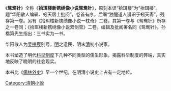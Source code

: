 {{Unreferenced|time=2018-11-12T10:01:52+00:00}}
《'''鸳鸯针'''》全称《'''拾珥楼新镌绣像小说鸳鸯针'''》，原刻本误“拾珥楼”为“抬珥楼”。题“华阳散人编辑、蚓天居士批阅”，卷首有序，后署“独醒道人漫识于蚓天斋”。残存第一卷。另有《拾珥楼新镌绣像小说一枕奇》二卷，其第一卷与《鸳鸯针》所存之一卷同；《拾珥楼新镌绣像小说双剑雪》二卷。编辑及批阅署名同《鸳鸯针》。孙楷第先生指出：三书实为一书。

华阳散人为[[吴拱宸|吴拱宸]]别号，[[明|明]]之遗民，明末[[清|清]]初小说家。

本书塑造了明代[[科举制度|科举制度]]下几种不同类型的儒生形象，揭露科举制度的弊端，真实地反映了晚明的社会现实。

本书比《[[儒林外史|儒林外史]]》早一个世纪，在明清小说史上占有一定地位。
　　
{{wikisource}}
[[Category:清朝小說|Category:清朝小說]]